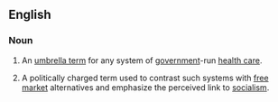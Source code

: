 ==English==
{{wikipedia}}

===Noun===
{{en-noun|-}}
# An [[umbrella term]] for any system of [[government]]-run [[health care]].
# {{lb|en|US|politics|idiomatic}} A politically charged term used to contrast such systems with [[free market]] alternatives and emphasize the perceived link to [[socialism]].